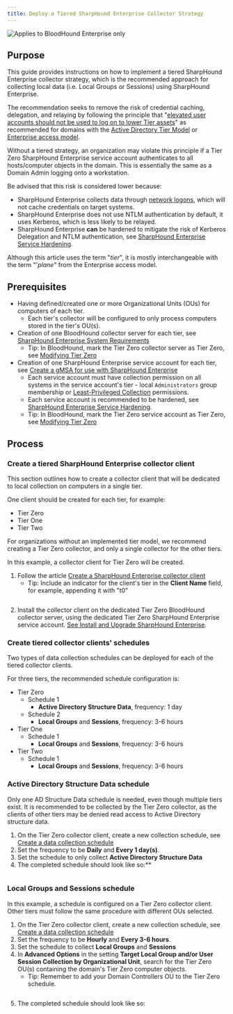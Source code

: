 ```yaml
---
title: Deploy a Tiered SharpHound Enterprise Collector Strategy
---
```


<img noZoom src="/assets/enterprise-edition-pill-tag.svg" alt="Applies to BloodHound Enterprise only" />

## Purpose

This guide provides instructions on how to implement a tiered SharpHound Enterprise collector strategy, which is the recommended approach for collecting local data (i.e. Local Groups or Sessions) using SharpHound Enterprise.

The recommendation seeks to remove the risk of credential caching, delegation, and relaying by following the principle that "[elevated user accounts should not be used to log on to lower Tier assets](https://techcommunity.microsoft.com/t5/core-infrastructure-and-security/protecting-domain-administrative-credentials/ba-p/259210)" as recommended for domains with the [Active Directory Tier Model](https://learn.microsoft.com/en-us/microsoft-identity-manager/pam/tier-model-for-partitioning-administrative-privileges) or [Enterprise access model](https://learn.microsoft.com/en-us/security/privileged-access-workstations/privileged-access-access-model).

Without a tiered strategy, an organization may violate this principle if a Tier Zero SharpHound Enterprise service account authenticates to all hosts/computer objects in the domain. This is essentially the same as a Domain Admin logging onto a workstation.

Be advised that this risk is considered lower because:

* SharpHound Enterprise collects data through [network logons](https://learn.microsoft.com/en-us/windows-server/identity/securing-privileged-access/reference-tools-logon-types), which will not cache credentials on target systems.
* SharpHound Enterprise does not use NTLM authentication by default, it uses Kerberos, which is less likely to be relayed.
* SharpHound Enterprise **can** be hardened to mitigate the risk of Kerberos Delegation and NTLM authentication, see [SharpHound Enterprise Service Hardening](/manage-bloodhound/securing-bloodhound-and-collectors/sharphound-hardening).

Although this article uses the term "*tier*", it is mostly interchangeable with the term "'*plane*" from the Enterprise access model.

## Prerequisites

* Having defined/created one or more Organizational Units (OUs) for computers of each tier.
  * Each tier's collector will be configured to only process computers stored in the tier's OU(s).
* Creation of one BloodHound collector server for each tier, see [SharpHound Enterprise System Requirements](/install-data-collector/install-sharphound/system-requirements)
  * Tip: In BloodHound, mark the Tier Zero collector server as Tier Zero, see [Modifying Tier Zero](/core-concepts/modifying-tier-zero)
* Creation of one SharpHound Enterprise service account for each tier, see [Create a gMSA for use with SharpHound Enterprise](/install-data-collector/install-sharphound/create-gmsa)
  * Each service account must have collection permission on all systems in the service account's tier - local `Administrators` group membership or [Least-Privileged Collection](/collect-data/enterprise-collection/least-privileged-collection) permissions.
  * Each service account is recommended to be hardened, see [SharpHound Enterprise Service Hardening](/manage-bloodhound/securing-bloodhound-and-collectors/sharphound-hardening).
  * Tip: In BloodHound, mark the Tier Zero service account as Tier Zero, see [Modifying Tier Zero](/core-concepts/modifying-tier-zero)

## Process

### Create a tiered SharpHound Enterprise collector client

This section outlines how to create a collector client that will be dedicated to local collection on computers in a single tier.

One client should be created for each tier, for example:

* Tier Zero
* Tier One
* Tier Two

For organizations without an implemented tier model, we recommend creating a Tier Zero collector, and only a single collector for the other tiers.

In this example, a collector client for Tier Zero will be created.

1. Follow the article [Create a SharpHound Enterprise collector client](/collect-data/enterprise-collection/create-collector)
   * Tip: Include an indicator for the client's tier in the **Client Name** field, for example, appending it with "t0"

<Frame>
  <img src="/assets/image-53.png" alt="" />
</Frame>

2. Install the collector client on the dedicated Tier Zero BloodHound collector server, using the dedicated Tier Zero SharpHound Enterprise service account. [See Install and Upgrade SharpHound Enterprise](/install-data-collector/install-sharphound/installation-upgrade).

### Create tiered collector clients' schedules

Two types of data collection schedules can be deployed for each of the tiered collector clients.

For three tiers, the recommended schedule configuration is:

* Tier Zero
  * Schedule 1
    * **Active Directory Structure Data**, frequency: 1 day
  * Schedule 2
    * **Local Groups** and **Sessions**, frequency: 3-6 hours
* Tier One
  * Schedule 1
    * **Local Groups** and **Sessions**, frequency: 3-6 hours
* Tier Two
  * Schedule 1
    * **Local Groups** and **Sessions**, frequency: 3-6 hours

### Active Directory Structure Data schedule

Only one AD Structure Data schedule is needed, even though multiple tiers exist. It is recommended to be collected by the Tier Zero collector, as the clients of other tiers may be denied read access to Active Directory structure data.

1. On the Tier Zero collector client, create a new collection schedule, see [Create a data collection schedule](/collect-data/enterprise-collection/collection-schedule)
2. Set the frequency to be **Daily** and **Every 1 day(s)**.
3. Set the schedule to only collect **Active Directory Structure Data**
4. The completed schedule should look like so:\*\*

<Frame>
  <img src="/assets/image-54.png" alt="" />
</Frame>

### Local Groups and Sessions schedule

In this example, a schedule is configured on a Tier Zero collector client. Other tiers must follow the same procedure with different OUs selected.

1. On the Tier Zero collector client, create a new collection schedule, see [Create a data collection schedule](/collect-data/enterprise-collection/collection-schedule)
2. Set the frequency to be **Hourly** and **Every 3-6 hours**.
3. Set the schedule to collect **Local Groups** and **Sessions**
4. In **Advanced Options** in the setting **Target Local Group and/or User Session Collection by Organizational Unit**, search for the Tier Zero OU(s) containing the domain's Tier Zero computer objects.
   * Tip: Remember to add your Domain Controllers OU to the Tier Zero schedule.

<Frame>
  <img src="/assets/image-55.png" alt="" />
</Frame>

5. The completed schedule should look like so:

<Frame>
  <img src="/assets/image-56.png" alt="" />
</Frame>
